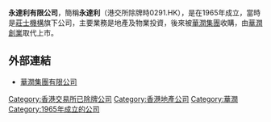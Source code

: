 '''永達利有限公司'''，簡稱'''永達利'''（港交所除牌時0291.HK），是在1965年成立，當時是[[莊士機構|莊士機構]]旗下公司，主要業務是地產及物業投資，後來被[[華潤集團|華潤集團]]收購，由[[華潤創業|華潤創業]]取代上市。

==外部連結==
* [http://www.crc.com.hk 華潤集團有限公司] {{Wayback|url=http://www.crc.com.hk/ |date=20210128101634 }}


[[Category:香港交易所已除牌公司|Category:香港交易所已除牌公司]]
[[Category:香港地產公司|Category:香港地產公司]]
[[Category:華潤|Category:華潤]]
[[Category:1965年成立的公司|Category:1965年成立的公司]]